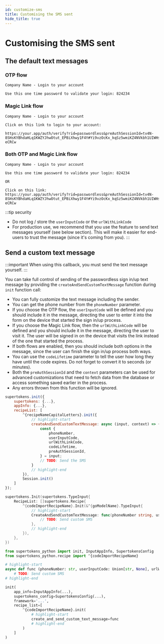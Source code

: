 ```yaml
---
id: customize-sms
title: Customising the SMS sent
hide_title: true
---
```



# Customising the SMS sent

## The default text messages

### OTP flow

```
Company Name - Login to your account

Use this one time password to validate your login: 824234
```

### Magic Link flow

```
Company Name - Login to your account

Click on this link to login to your account: 

https://your.app/auth/verify?rid=passwordless&preAuthSessionId=tv4N-8SHsKYBhdaHLq1KWZYJhwOtut_EPBiXhwy1F4Y#Yi9vzOcKx_kqSz5wmiKZ4NVkbh1UIWHs2BACp-eCRCw
```

### Both OTP and Magic Link flow

```
Company Name - Login to your account

Use this one time password to validate your login: 824234

OR

Click on this link: 
https://your.app/auth/verify?rid=passwordless&preAuthSessionId=tv4N-8SHsKYBhdaHLq1KWZYJhwOtut_EPBiXhwy1F4Y#Yi9vzOcKx_kqSz5wmiKZ4NVkbh1UIWHs2BACp-eCRCw
```

:::tip security
- Do not log / store the `userInputCode` or the `urlWithLinkCode`
- For production use, we recommend that you use the feature to send text messages yourself (see below section). This will make it easier for end-users to trust the message (since it's coming from you).
:::

## Send a custom text message

:::important
When using this callback, you must send the text message yourself.
:::

You can take full control of sending of the passwordless sign in/up text message by providing the `createAndSendCustomTextMessage` function during `init` function call:

- You can fully customize the text message including the sender.
- You can get the phone number from the `phoneNumber` parameter.
- If you choose the OTP flow, the `userInputCode` will be defined and you should include it in the message, directing the user to enter it into the form on the device that started the sign in/up process.
- If you choose the Magic Link flow, then the `urlWithLinkCode` will be defined and you should include it in the message, directing the user to visit it. The user will be signed in on the device that visits the link instead of the one that started the process.
- If both flows are enabled, then you should include both options in the message, since the user can finish the sign in/up process both ways. 
- You can use the `codeLifetime` parameter to tell the user how long they have until the code expires. Do not forget to convert it to seconds (or minutes).
- Both the `preAuthSessionId` and the `context` parameters can be used for advanced customizations that need to fetch data from the database or access something saved earlier in the process.
- Any errors thrown from this function will be ignored.

<BackendSDKTabs>
<TabItem value="nodejs">

```jsx
supertokens.init({
    supertokens: {...},
    appInfo: {...},
    recipeList: [
        ^{recipeNameCapitalLetters}.init({
            // highlight-start
            createAndSendCustomTextMessage: async (input, context) => {
                const {
                    phoneNumber,
                    userInputCode,
                    urlWithLinkCode,
                    codeLifetime,
                    preAuthSessionId,
                } = input;
                // TODO: Send the SMS
            }
            // highlight-end
        }),
        Session.init()
    ]
});
```

</TabItem>
<TabItem value="go">

```go
supertokens.Init(supertokens.TypeInput{
    RecipeList: []supertokens.Recipe{
        ^{codeImportRecipeName}.Init(&^{goModelName}.TypeInput{
            // highlight-start
            CreateAndSendCustomTextMessage: func(phoneNumber string, userInputCode *string, urlWithLinkCode *string, codeLifetime uint64, preAuthSessionId string, userContext supertokens.UserContext)
                // TODO: Send custom SMS
            },
            // highlight-end
        }),
    },
})
```

</TabItem>
<TabItem value="python">

```python
from supertokens_python import init, InputAppInfo, SupertokensConfig
from supertokens_python.recipe import ^{codeImportRecipeName}

# highlight-start
async def func (phoneNumber: str, userInputCode: Union[str, None], urlWithLinkCode: Union[str, None], codeLifetime: int, preAuthSessionId: str, userContext: Union[dict, None]):
    # TODO: Send custom SMS
# highlight-end

init(
    app_info=InputAppInfo(...),
    supertokens_config=SupertokensConfig(...),
    framework='...',
    recipe_list=[
        ^{codeImportRecipeName}.init(
            # highlight-start
            create_and_send_custom_text_message=func
            # highlight-end
        )
    ]
)
```

</TabItem>
</BackendSDKTabs>
